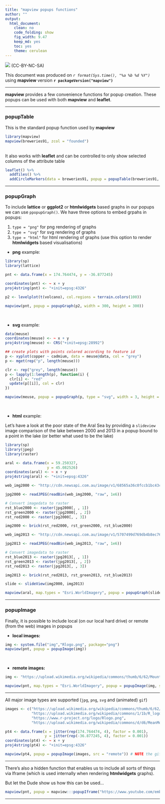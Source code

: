 ```yaml
---
title: "mapview popups functions"
author: ""
output:
  html_document:
    clean: no
    code_folding: show
    fig_width: 9.47
    keep_md: yes
    toc: yes
    theme: cerulean
---
```


![](http://i.creativecommons.org/l/by-nc-sa/3.0/88x31.png) (CC-BY-NC-SA)

This document was produced on _`r format(Sys.time(), "%a %b %d %Y")`_ using **mapview** version **`r packageVersion("mapview")`**

------

**mapview** provides a few convenience functions for popup creation. These popups can be used with both **mapview** and **leaflet**.

------

### popupTable

This is the standard popup function used by **mapview**

```r
library(mapview)
mapview(breweries91, zcol = "founded")
```

<br>
It also works with **leaflet** and can be controlled to only show selected columns of the attribute table

```r
leaflet() %>% 
  addTiles() %>% 
  addCircleMarkers(data = breweries91, popup = popupTable(breweries91, zcol = c("brewery", "village", "founded")))
```

------

### popupGraph

To include **lattice** or **ggplot2** or **htmlwidgets** based graphs in our popups we can use `ppopupGraph()`. We have three options to embed grpahs in popups:

1. `type = "png"` for png rendering of graphs
2. `type = "svg"` for svg rendering of graphs
3. `type = "html"` for html rendering of graphs (use this option to render **htmlwidgets** based visualisations)

* __png__ example:

```r
library(sp)
library(lattice)

pnt <- data.frame(x = 174.764474, y = -36.877245)

coordinates(pnt) <- ~ x + y
proj4string(pnt) <- "+init=epsg:4326"

p2 <- levelplot(t(volcano), col.regions = terrain.colors(100))

mapview(pnt, popup = popupGraph(p2, width = 300, height = 300))
```

<br>

* __svg__ example:

```r
data(meuse)
coordinates(meuse) <- ~ x + y
proj4string(meuse) <- CRS("+init=epsg:28992")

## create plots with points colored according to feature id
p <- xyplot(copper ~ cadmium, data = meuse@data, col = "grey")
p <- mget(rep("p", length(meuse)))

clr <- rep("grey", length(meuse))
p <- lapply(1:length(p), function(i) {
  clr[i] <- "red"
  update(p[[i]], col = clr)
})

mapview(meuse, popup = popupGraph(p, type = "svg", width = 3, height = 2.5))
```

<br>

* __html__ example:

Let's have a look at the poor state of the Aral Sea by providing a `slideview` image comparison of the lake between 2000 and 2013 in a popup bound to a point in the lake (or better what used to be the lake)

```r
library(sp)
library(jpeg)
library(raster)

aral <- data.frame(x = 59.250327, 
                   y = 45.082526)
coordinates(aral) <- ~ x + y
proj4string(aral) <- "+init=epsg:4326"

web_img2000 <- "http://cdn.newsapi.com.au/image/v1/68565a36c0fccb1bc43c09d96e8fb029"

jpg2000 <- readJPEG(readBin(web_img2000, "raw", 1e6))

# Convert imagedata to raster
rst_blue2000 <- raster(jpg2000[, , 1])
rst_green2000 <- raster(jpg2000[, , 2])
rst_red2000 <- raster(jpg2000[, , 3])

img2000 <- brick(rst_red2000, rst_green2000, rst_blue2000)

web_img2013 <- "http://cdn.newsapi.com.au/image/v1/5707499d769db4b8ec76e8df61933f2a"

jpg2013 <- readJPEG(readBin(web_img2013, "raw", 1e6))

# Convert imagedata to raster
rst_blue2013 <- raster(jpg2013[, , 1])
rst_green2013 <- raster(jpg2013[, , 2])
rst_red2013 <- raster(jpg2013[, , 3])

img2013 <- brick(rst_red2013, rst_green2013, rst_blue2013)

slide <- slideView(img2000, img2013)

mapview(aral, map.types = "Esri.WorldImagery", popup = popupGraph(slide, type = "html"))
```

------

### popupImage

Finally, it is possible to include local (on our local hard drive) or remote (from the web) images in popups

* __local images:__

```r
img <- system.file("img","Rlogo.png", package="png")
mapview(pnt, popup = popupImage(img))
```

<br>

* __remote images:__

```r
img <- "https://upload.wikimedia.org/wikipedia/commons/thumb/6/62/Mount_Eden.jpg/640px-Mount_Eden.jpg"

mapview(pnt, map.types = "Esri.WorldImagery", popup = popupImage(img, src = "remote"))
```

------

All major image types are supported (`jpg`, `png`, `svg` and (animated) `gif`)

```r
images <- c("https://upload.wikimedia.org/wikipedia/commons/thumb/6/62/Mount_Eden.jpg/640px-Mount_Eden.jpg",
            "https://upload.wikimedia.org/wikipedia/commons/1/1b/R_logo.svg",
            "https://www.r-project.org/logo/Rlogo.png",
            "https://upload.wikimedia.org/wikipedia/commons/d/d6/MeanMonthlyP.gif")

pt4 <- data.frame(x = jitter(rep(174.764474, 4), factor = 0.001),
                  y = jitter(rep(-36.877245, 4), factor = 0.001))
coordinates(pt4) <- ~ x + y
proj4string(pt4) <- "+init=epsg:4326"

mapview(pt4, popup = popupImage(images, src = "remote")) # NOTE the gif animation
```

------

There's also a hidden function that enables us to include all sorts of things via Iframe (which is used internally when rendering **htmlwidgets** graphs).

But let the Dude show us how this can be used...

```r
mapview(pnt, popup = mapview:::popupIframe("https://www.youtube.com/embed/iApz08Bh53w?autoplay=1", width = 300, height = 225))
```

------
